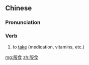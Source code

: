 ==Chinese==
{{zh-forms}}

===Pronunciation===
{{zh-pron
|m=fúshí
|c=fuk6 sik6
|cat=v
}}

===Verb===
{{zh-verb}}

# to [[take]] (medication, vitamins, etc.)

[[mg:服食]]
[[zh:服食]]